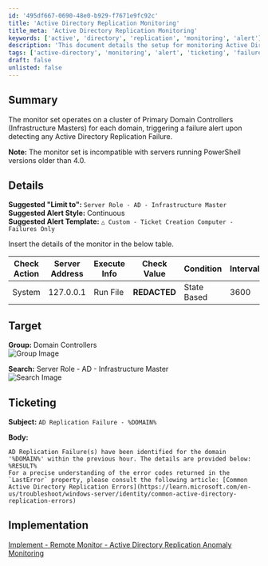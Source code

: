 ```yaml
---
id: '495df667-0690-48e0-b929-f7671e9fc92c'
title: 'Active Directory Replication Monitoring'
title_meta: 'Active Directory Replication Monitoring'
keywords: ['active', 'directory', 'replication', 'monitoring', 'alert']
description: 'This document details the setup for monitoring Active Directory Replication Failures on Primary Domain Controllers, including alert configurations and ticketing information for incidents detected within the domain.'
tags: ['active-directory', 'monitoring', 'alert', 'ticketing', 'failure']
draft: false
unlisted: false
---
```

## Summary

The monitor set operates on a cluster of Primary Domain Controllers (Infrastructure Masters) for each domain, triggering a failure alert upon detecting any Active Directory Replication Failure.

**Note:** The monitor set is incompatible with servers running PowerShell versions older than 4.0.

## Details

**Suggested "Limit to":** `Server Role - AD - Infrastructure Master`  
**Suggested Alert Style:** Continuous  
**Suggested Alert Template:** `△ Custom - Ticket Creation Computer - Failures Only`

Insert the details of the monitor in the below table.

| Check Action | Server Address | Execute Info | Check Value | Condition     | Interval | Result |
|--------------|----------------|---------------|-------------|---------------|----------|--------|
| System       | 127.0.0.1     | Run File      | **REDACTED**| State Based    | 3600     | ![Result](../../../static/img/RSM---Active-Directory--Active-Directory-Replication-Anomaly-Monitoring/image_1.png) |

## Target

**Group:** Domain Controllers  
![Group Image](../../../static/img/RSM---Active-Directory--Active-Directory-Replication-Anomaly-Monitoring/image_2.png)  

**Search:** Server Role - AD - Infrastructure Master  
![Search Image](../../../static/img/RSM---Active-Directory--Active-Directory-Replication-Anomaly-Monitoring/image_3.png)  

## Ticketing

**Subject:** `AD Replication Failure - %DOMAIN%`

**Body:**  
```
AD Replication Failure(s) have been identified for the domain '%DOMAIN%' within the previous hour. The details are provided below:
%RESULT%
For a precise understanding of the error codes returned in the `LastError` property, please consult the following article: [Common Active Directory Replication Errors](https://learn.microsoft.com/en-us/troubleshoot/windows-server/identity/common-active-directory-replication-errors)
```

## Implementation

[Implement - Remote Monitor - Active Directory Replication Anomaly Monitoring](https://proval.itglue.com/DOC-5078775-14646252)












